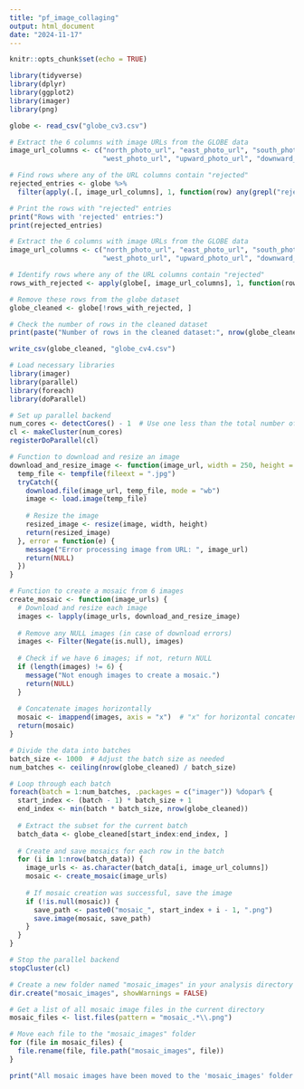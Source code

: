 ```yaml
---
title: "pf_image_collaging"
output: html_document
date: "2024-11-17"
---
```


```r
knitr::opts_chunk$set(echo = TRUE)
```

```r
library(tidyverse)
library(dplyr)
library(ggplot2)
library(imager)
library(png)
```

```r
globe <- read_csv("globe_cv3.csv")
```

```r
# Extract the 6 columns with image URLs from the GLOBE data
image_url_columns <- c("north_photo_url", "east_photo_url", "south_photo_url", 
                       "west_photo_url", "upward_photo_url", "downward_photo_url")

# Find rows where any of the URL columns contain "rejected"
rejected_entries <- globe %>%
  filter(apply(.[, image_url_columns], 1, function(row) any(grepl("rejected", row, ignore.case = TRUE))))

# Print the rows with "rejected" entries
print("Rows with 'rejected' entries:")
print(rejected_entries)

```

```r
# Extract the 6 columns with image URLs from the GLOBE data
image_url_columns <- c("north_photo_url", "east_photo_url", "south_photo_url", 
                       "west_photo_url", "upward_photo_url", "downward_photo_url")

# Identify rows where any of the URL columns contain "rejected"
rows_with_rejected <- apply(globe[, image_url_columns], 1, function(row) any(grepl("rejected", row, ignore.case = TRUE)))

# Remove these rows from the globe dataset
globe_cleaned <- globe[!rows_with_rejected, ]

# Check the number of rows in the cleaned dataset
print(paste("Number of rows in the cleaned dataset:", nrow(globe_cleaned)))

```

```r
write_csv(globe_cleaned, "globe_cv4.csv")
```

```r
# Load necessary libraries
library(imager)
library(parallel)
library(foreach)
library(doParallel)
```

```r
# Set up parallel backend
num_cores <- detectCores() - 1  # Use one less than the total number of cores
cl <- makeCluster(num_cores)
registerDoParallel(cl)

```

```r
# Function to download and resize an image
download_and_resize_image <- function(image_url, width = 250, height = 188) {
  temp_file <- tempfile(fileext = ".jpg")
  tryCatch({
    download.file(image_url, temp_file, mode = "wb")
    image <- load.image(temp_file)
    
    # Resize the image
    resized_image <- resize(image, width, height)
    return(resized_image)
  }, error = function(e) {
    message("Error processing image from URL: ", image_url)
    return(NULL)
  })
}

# Function to create a mosaic from 6 images
create_mosaic <- function(image_urls) {
  # Download and resize each image
  images <- lapply(image_urls, download_and_resize_image)
  
  # Remove any NULL images (in case of download errors)
  images <- Filter(Negate(is.null), images)
  
  # Check if we have 6 images; if not, return NULL
  if (length(images) != 6) {
    message("Not enough images to create a mosaic.")
    return(NULL)
  }
  
  # Concatenate images horizontally
  mosaic <- imappend(images, axis = "x")  # "x" for horizontal concatenation
  return(mosaic)
}

```

```r
# Divide the data into batches
batch_size <- 1000  # Adjust the batch size as needed
num_batches <- ceiling(nrow(globe_cleaned) / batch_size)

# Loop through each batch
foreach(batch = 1:num_batches, .packages = c("imager")) %dopar% {
  start_index <- (batch - 1) * batch_size + 1
  end_index <- min(batch * batch_size, nrow(globe_cleaned))
  
  # Extract the subset for the current batch
  batch_data <- globe_cleaned[start_index:end_index, ]
  
  # Create and save mosaics for each row in the batch
  for (i in 1:nrow(batch_data)) {
    image_urls <- as.character(batch_data[i, image_url_columns])
    mosaic <- create_mosaic(image_urls)
    
    # If mosaic creation was successful, save the image
    if (!is.null(mosaic)) {
      save_path <- paste0("mosaic_", start_index + i - 1, ".png")
      save.image(mosaic, save_path)
    }
  }
}

# Stop the parallel backend
stopCluster(cl)

```

```r
# Create a new folder named "mosaic_images" in your analysis directory
dir.create("mosaic_images", showWarnings = FALSE)

```

```r
# Get a list of all mosaic image files in the current directory
mosaic_files <- list.files(pattern = "mosaic_.*\\.png")

# Move each file to the "mosaic_images" folder
for (file in mosaic_files) {
  file.rename(file, file.path("mosaic_images", file))
}

print("All mosaic images have been moved to the 'mosaic_images' folder.")

```
